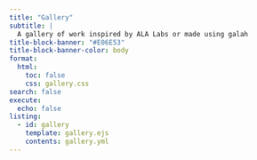 ```yaml
---
title: "Gallery"
subtitle: |
  A gallery of work inspired by ALA Labs or made using galah
title-block-banner: "#E06E53"
title-block-banner-color: body
format:
  html:
    toc: false
    css: gallery.css
search: false
execute:
  echo: false
listing:
  - id: gallery
    template: gallery.ejs
    contents: gallery.yml
---
```


::: {#gallery .column-page}
:::
